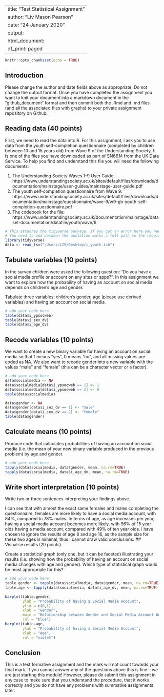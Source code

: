 
---
title: "Test Statistical Assignment"
author: "Liv Mason Pearson"
date: "24 January 2020"
output:
  html_document:
    df_print: paged
---
  
  ```r
knitr::opts_chunk$set(echo = TRUE)
```

## Introduction

Please change the author and date fields above as appropriate. Do not change the output format. Once you have completed the assignment you want to knit your document into a markdown document in the "github_document" format and then commit both the .Rmd and .md files (and all the associated files with graphs) to your private assignment repository on Github.

## Reading data (40 points)

First, we need to read the data into R. For this assignment, I ask you to use data from the youth self-completion questionnaire (completed by children between 10 and 15 years old) from Wave 9 of the Understanding Society. It is one of the files you have downloaded as part of SN6614 from the UK Data Service. To help you find and understand this file you will need the following documents:
  
  1) The Understanding Society Waves 1-9 User Guide: https://www.understandingsociety.ac.uk/sites/default/files/downloads/documentation/mainstage/user-guides/mainstage-user-guide.pdf
2) The youth self-completion questionnaire from Wave 9: https://www.understandingsociety.ac.uk/sites/default/files/downloads/documentation/mainstage/questionnaire/wave-9/w9-gb-youth-self-completion-questionnaire.pdf
3) The codebook for the file: https://www.understandingsociety.ac.uk/documentation/mainstage/dataset-documentation/datafile/youth/wave/9


```r
# This attaches the tidyverse package. If you get an error here you need to install the package first. 
# You need to add between the quotation marks a full path to the required file on your computer.
library(tidyverse)
data <- read_tsv("/Users/LIV/Desktop/i_youth.tab")
```

## Tabulate variables (10 points)

In the survey children were asked the following question: "Do you have a social media profile or account on any sites or apps?". In this assignment we want to explore how the probability of having an account on social media depends on children's age and gender.

Tabulate three variables: children's gender, age (please use derived variables) and having an account on social media.

```r
# add your code here
table(data$i_ypsocweb)
table(data$i_sex_dv)
table(data$i_age_dv)
```

## Recode variables (10 points)

We want to create a new binary variable for having an account on social media so that 1 means "yes", 0 means "no", and all missing values are coded as NA. We also want to recode gender into a new variable with the values "male" and "female" (this can be a character vector or a factor).

```r
# add your code here
data$socialmedia <- NA
data$socialmedia[data$i_ypsocweb == 1] <- 1
data$socialmedia[data$i_ypsocweb == 2] <- 0
table(data$socialmedia)

data$gender <- NA
data$gender[data$i_sex_dv == 1] <- "male"
data$gender[data$i_sex_dv == 2] <- "female"
table(data$gender)
```

## Calculate means (10 points)

Produce code that calculates probabilities of having an account on social media (i.e. the mean of your new binary variable produced in the previous problem) by age and gender. 

```r
# add your code here
tapply(data$socialmedia, data$gender, mean, na.rm=TRUE)
tapply(data$socialmedia, data$i_age_dv, mean, na.rm=TRUE)
```

## Write short interpretation (10 points)

Write two or three sentences interpreting your findings above.

I can see that with almost the exact same females and males completing the questionnaire, females are more likely to have a social media account, with 84%, compared to 78% males. In terms of age, as age increases per year, having a social media account becomes more likely, with 96% of 15 year olds having a media account, compared with 49% of ten year olds. I have chosen to ignore the results of age 9 and age 16, as the sample size for these two ages is minimal, thus I cannot draw valid conclusions.
## Visualise results (20 points)

Create a statistical graph (only one, but it can be faceted) illustrating your results (i.e. showing how the probability of having an account on social media changes with age and gender). Which type of statistical graph would be most appropriate for this?
  
```r
# add your code here
table.gender <- tapply(data$socialmedia, data$gender, mean, na.rm=TRUE)
table.age <- tapply(data$socialmedia, data$i_age_dv, mean, na.rm=TRUE)
        
barplot(table.gender,
        ylab = "Probability of having a Social Media Account",
        ylim = c(0,1),
        xlab = "Gender",
        main = "Relationship between Gender and Social Media Account Ownership",
        col = "blue")
barplot(table.age,
        ylab = "Probability of having a Social Media Account",
        xlab = "Age",
        col = "violet")
```

## Conclusion

This is a test formative assignment and the mark will not count towards your final mark. If you cannot answer any of the questions above this is fine -- we are just starting this module! However, please do submit this assignment in any case to make sure that you understand the procedure, that it works correctly and you do not have any problems with summative assignments later.
